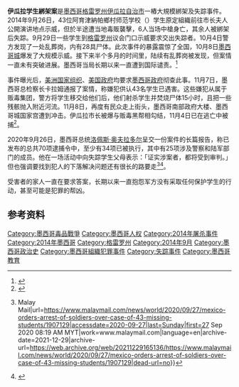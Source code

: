 {{Infobox civilian attack
|title        = 伊瓜拉學生綁架案
|partof       = [[墨西哥毒品战争|墨西哥毒品战争]]
|image        = Ayotzinapa20150726 ohs059.jpg
|alt          = 250px  
|caption      = 遇害學生的亲属於''Antimonumento''示威  
|map          =
|map_size     =
|map_alt      =
|map_caption  =
|location     = {{MEX}}[[格雷罗州|格雷罗州]][[伊瓜拉自治市|伊瓜拉自治市]]
|target       = 
|coordinates  = 
|date         =  {{start date|2014|09|26}} 
|time         = 
|timezone     = 
|type         = [[枪击|枪击]]<br>[[大规模绑架|大规模绑架]]
|fatalities   = 6（當場射殺）<br>2（遺體被辨認）
|injuries     = 25 
|victims      = 43（失踪）
|perpetrators= 未知
|susperps     = * {{nowrap|[[file:Logo_of_the_Mexican_Army.svg|20px]] {{tsl|es|Ejército Mexicano|墨西哥军队}}}}
* {{tsl|es|Guerreros Unidos|联合勇士}} 
* {{tsl|es|José Luis Abarca Velázquez|乔斯·路易斯·阿瓦尔卡}} 
* {{tsl|es|César Miguel Peñaloza Santana|塞萨尔·米格尔·佩纳洛萨·桑塔纳}} 
* 伊瓜拉和科库拉当地警察。<ref>{{Cite web|title=«La revista “Variopinto” realizó una entrevista al general brigadier Francisco Gallardo, en la que este aseveró que la desaparición de los 43 normalistas respondió a una maniobra organizada por el Ejército»|url=http://regeneracion.mx/sociedad/el-ejercito-participo-en-la-desaparicion-de-los-normalistas-general-gallardo|access-date=2014-11-23|date=2014-11-23|publisher=''Regeneración'' (México)|quote=<p>Pasaron un puente, adelante del cual había un retén de la Policía Federal; un retén militar vestido de Policía Federal, mejor dicho. Pasaron, los seguían empujando; luego llegaron a otro retén que estaba enfrente del cuartel del 27.º Batallón de Infantería. Y ahí fue donde pasaron todos los detalles.</p><br /><p>Los estudiantes dijeron: «Aquí está el Ejército, nos va a ayudar». Pero no los ayudaron. Fueron a las clínicas a pedir auxilio; tampoco los ayudaron, en ningún lado los ayudaron. No fue omisión: el Ejército es cómplice. En un Estado democrático las armas no apuntan hacia dentro, apuntan hacia fuera. Simón Bolívar dijo que un soldado que apunta sus armas a su pueblo es un soldado maldito.</p>|archive-date=2015-10-23|archive-url=https://web.archive.org/web/20151023151811/http://regeneracion.mx/sociedad/el-ejercito-participo-en-la-desaparicion-de-los-normalistas-general-gallardo/|dead-url=no}}</ref>
| weapons     = 
| numparts    = <!-- or | numpart     = -->
| dfens       = <!-- or | dfen        = -->
| motive      = 存在诸多猜测
}}
'''伊瓜拉学生綁架案'''是[[墨西哥|墨西哥]][[格雷罗州|格雷罗州]][[伊瓜拉自治市|伊瓜拉自治市]]一樁大規模綁架及失踪事件。2014年9月26日，43位阿育津納帕鄉村师范学校（{{lang-en|Ayotzinapa Rural Teachers' College}}）学生原定組織前往市长夫人公開演讲地点示威，但於半途遭当地毒販襲擊，6人当场中槍身亡，其余人被綁架后失踪。9月29日一些学生到[[格雷罗州|格雷罗州]]议会门口示威要求交出失踪者。10月4日警方发现了一处乱葬岗，内有28具尸体。此次事件的暴露震惊了全国，10月8日[[墨西哥城|墨西哥城]]爆发了大规模示威。接下来半个多月的时间里，陆续有乱葬岗被发现，但案情一直未有突破进展。墨西哥当局长期以来一直遭到国际谴责。<ref>{{cite web |url=http://roll.sohu.com/20141011/n405004587.shtml |title=墨西哥城的疑问(高清组图) |publisher=搜狐滚动 |format= |work= |accessdate= |archive-date=2020-09-15 |archive-url=https://web.archive.org/web/20200915014115/http://roll.sohu.com/20141011/n405004587.shtml |dead-url=no }}</ref>

事件曝光后，[[美洲国家组织|美洲国家组织]]、[[美国政府|美国政府]]均要求[[墨西哥政府|墨西哥政府]]彻查此事。11月7日，墨西哥总检察长卡拉姆通报了案情，称嫌犯供认43名学生已遇害。这些嫌犯从属于贩毒集团，警方将学生移交给他们后，他们射杀学生并焚烧尸体15小时，且把一些残骸抛入附近河流。11月8日，再度有民众走上街头，墨西哥南部政府大楼、墨西哥城国家宫遭到冲击。伊瓜拉市长被爆与贩毒黑帮相勾结，11月4日已在逃亡中被捕<ref>{{cite web|url=http://fj.ifeng.com/news/jinriredian/detail_2014_11/10/3127073_0.shtml|title=墨西哥市长勾结毒贩屠杀43名大学生 焚尸15小时|publisher=凤凰网|format=|work=|accessdate=|deadurl=yes|archiveurl=https://web.archive.org/web/20141111063707/http://fj.ifeng.com/news/jinriredian/detail_2014_11/10/3127073_0.shtml|archivedate=2014-11-11}}</ref>。

2020年9月26日，墨西哥总统[[洛佩斯·奥夫拉多尔|洛佩斯·奥夫拉多尔]]呈交一份案件的长篇报告，称已发布的总共70项逮捕令中，至少有34项已被执行，其中有25项涉及警察和陆军部门的成员。他在一场活动中向失踪学生父母表示：「证实涉案者，都将受到审判。」但也强调要找到犯人的下落解决问题还有很长的路要走<ref>{{Cite web|title=Mexico orders arrest of soldiers over case of 43 missing students {{!}} Malay Mail|url=https://www.malaymail.com/news/world/2020/09/27/mexico-orders-arrest-of-soldiers-over-case-of-43-missing-students/1907129|accessdate=2020-09-27|last=Sunday|first=27 Sep 2020 08:19 AM MYT|work=www.malaymail.com|language=en|archive-date=2021-12-29|archive-url=https://web.archive.org/web/20211229165136/https://www.malaymail.com/news/world/2020/09/27/mexico-orders-arrest-of-soldiers-over-case-of-43-missing-students/1907129|dead-url=no}}</ref><ref>{{Cite web|title=Familiares de los 43, “satisfechos” tras informe de López Obrador - Política - La Jornada|url=https://www.jornada.com.mx/ultimas/politica/2020/09/26/familiares-de-los-43-201csatisfechos201d-tras-informe-de-lopez-obrador-5498.html|accessdate=2020-09-27|date=2020-09-26|last=Servín|first=Fernando Camacho|work=www.jornada.com.mx|language=es|archive-date=2020-11-03|archive-url=https://web.archive.org/web/20201103060225/https://www.jornada.com.mx/ultimas/politica/2020/09/26/familiares-de-los-43-201csatisfechos201d-tras-informe-de-lopez-obrador-5498.html|dead-url=no}}</ref>。
  
受害者的家人一直在要求答案，长期以来一直抱怨军方没有采取任何保护学生的行动，甚至可能是犯罪的帮凶。

==参考资料==
{{Reflist|2}}

[[Category:墨西哥毒品戰爭|Category:墨西哥毒品戰爭]]
[[Category:墨西哥人权|Category:墨西哥人权]]
[[Category:2014年屠杀事件|Category:2014年屠杀事件]]
[[Category:2014年墨西哥|Category:2014年墨西哥]]
[[Category:格雷罗州|Category:格雷罗州]]
[[Category:2014年9月|Category:2014年9月]]
[[Category:墨西哥政治史|Category:墨西哥政治史]]
[[Category:墨西哥組織犯罪事件|Category:墨西哥組織犯罪事件]]
[[Category:失踪事件|Category:失踪事件]]
[[Category:墨西哥教育|Category:墨西哥教育]]